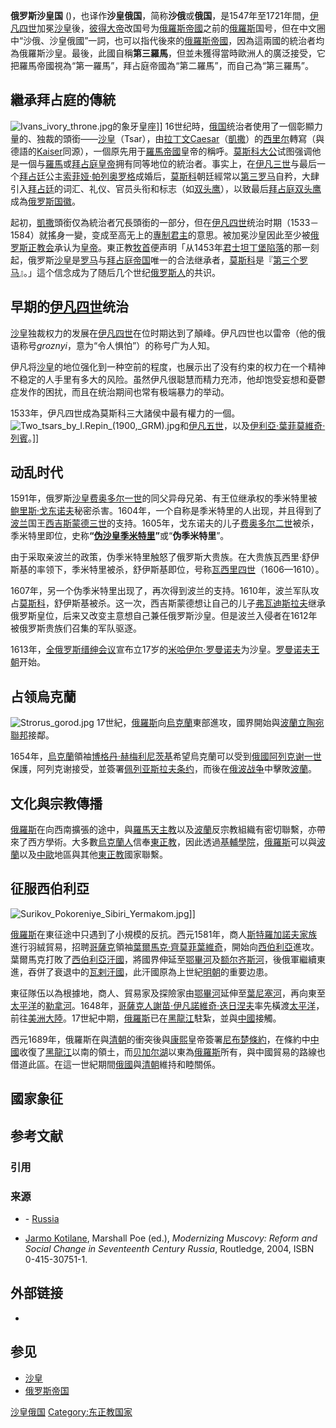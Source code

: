 {{fixBunching|beg}}
{{Infobox former country
|native_name={{lang|ru|Царство Русcкое}}
|conventional_long_name=俄罗斯沙皇国
|common_name=俄罗斯
|status=
|continent=Eurasia
|government_type = [[沙皇專制制度|君主专制]]
|year_start = 1547年
|year_end   = 1721年

|event_start = [[伊凡四世|伊凡四世]]加冕
|date_start  = 1月16日
|event1      = [[俄罗斯混乱时期|混乱时期]]
|date_event1 = 1598–1613
|event2      = [[俄波战争_(1654年－1667年)|俄波战争]]
|date_event2 = 1654–1667
|event3      = [[大北方战争|大北方战争]]
|date_event3 = 1700–1721
|event4      = [[尼斯塔德條約|尼斯塔德條約]]
|date_event4 = 1721年9月10日
|event_end   = [[俄罗斯帝国|帝国成立]]
|date_end    = 10月22日

|p1 = 莫斯科公国
|flag_p1 = Seal of Ivan 4 1539 a.svg
|border_p1 = no
|s1 = 俄罗斯帝国
|flag_s1 = Flag of Russia (Kremlin.ru).svg

|image_flag = Flag of Oryol (variant).svg
|flag = 俄羅斯聯邦國旗
|flag_type =  国旗

|image_coat = Russian-coat-arm-1667.svg
|symbol = 俄羅斯聯邦國徽
|symbol_type = 国徽

|image_map = Russian Tsardom 1500 to 1700.png
|image_map_caption = 俄罗斯领土（{{legend0|#4dab07}}1500年、{{legend0|#22b14c}}1600年及{{legend0|#68ca84}}1700年）
|capital = [[莫斯科|莫斯科]]<br/><small>（1547–1712）</small> <br>[[亞歷山德羅夫_(弗拉基米爾州)|亞歷山佐夫]]<br/><small>（1564–1581）</small> <br>[[圣彼得堡|圣彼得堡]]<br/><small>（1712–1721）</small>
|latd=59 |latm=56 |latNS=N |longd=30 |longm=20 |longEW=E

|common_languages = [[俄语|俄语]]
|religion = [[俄罗斯正教会|俄罗斯正教]]
|currency = [[俄罗斯卢布|俄罗斯卢布]]

|leader1 = [[伊凡四世|伊凡四世]]<small>（首）</small>
|leader2 = [[彼得大帝|彼得一世]]<small>（末）</small>
|year_leader1 = 1547–1584
|year_leader2 = 1682–1721
|title_leader = [[俄国君主列表|沙皇]]
|legislature = [[俄罗斯国家杜马|俄罗斯议会]]

|stat_year1 = 1500年<ref name="tacicus">{{Cite web|url=http://www.tacitus.nu/historical-atlas/population/russia.htm|title=Population of Russia|accessdate=2018-03-04|work=www.tacitus.nu|archive-date=2018-01-08|archive-url=https://web.archive.org/web/20180108232321/http://www.tacitus.nu/historical-atlas/population/russia.htm|dead-url=no}}</ref>
|stat_pop1 = 6,000,000
|stat_year2 = 1600年<ref name="tacicus" />
|stat_pop2 = 14,000,000
|today = {{RUS}}<br>{{UKR}}<br>{{BLR}}<br>{{KAZ}}
}}
{{fixBunching|mid}}
{{俄羅斯歷史}}
{{fixBunching|end}}
'''俄罗斯沙皇国''' ({{lang-ru|Царство Русское, Tsarstvo Russkoye}})，也译作'''沙皇俄国'''，简称'''沙俄'''或'''俄国'''，是1547年至1721年間，[[伊凡四世|伊凡四世]]加冕[[沙皇|沙皇]]後，[[彼得大帝|彼得大帝]]改国号为[[俄羅斯帝國|俄羅斯帝國]]之前的[[俄羅斯|俄羅斯]]国号，但在中文圈中“沙俄、沙皇俄國”一詞，也可以指代後來的[[俄羅斯帝國|俄羅斯帝國]]，因為這兩國的統治者均為俄羅斯沙皇。最後，此國自稱'''第三羅馬'''，但並未獲得當時歐洲人的廣泛接受，它把羅馬帝國視為“第一羅馬”，拜占庭帝國為“第二羅馬”，而自己為“第三羅馬”。

== 繼承拜占庭的傳統 ==
{{See also|沙皇|第三羅馬|拜占庭帝国|凯撒 (头衔)}}
[[File:Ivans_ivory_throne.jpg|thumb]]的象牙皇座]] 
16世纪時，[[俄国|俄国]]统治者使用了一個彰顯力量的、独裁的頭銜——[[沙皇|沙皇]]（Tsar），由[[拉丁文|拉丁文]]Caesar（[[凯撒_(头衔)|凱撒]]）的[[西里尔字母|西里尔]]轉寫（與德語的[[凱撒_(德國)|Kaiser]]同源），一個原先用于[[羅馬帝國|羅馬帝國]]皇帝的稱呼。[[莫斯科大公|莫斯科大公]]试图强调他是一個与[[羅馬皇帝列表|羅馬]]或[[拜占庭皇帝列表|拜占庭皇帝]]拥有同等地位的統治者。事实上，在[[伊凡三世|伊凡三世]]与最后一个[[拜占廷|拜占廷]]公主[[索菲娅·帕列奥罗格|索菲娅·帕列奥罗格]]成婚后，[[莫斯科|莫斯科]]朝廷經常以[[第三罗马|第三罗马]]自矜，大肆引入[[拜占廷|拜占廷]]的词汇、礼仪、官员头衔和标志（如[[双头鹰|双头鹰]]），以致最后[[双头鹰|拜占庭双头鹰]]成為[[俄羅斯國徽|俄罗斯国徽]]。

起初，[[凯撒_(头衔)|凱撒]]頭銜仅為統治者冗長頭銜的一部分，但在[[伊凡四世|伊凡四世]]统治时期（1533－1584）就搖身一變，变成至高无上的[[君主專制|專制君主]]的意思。被加冕沙皇因此至少被[[俄罗斯正教会|俄罗斯正教会]]承认为[[皇帝|皇帝]]。東正教[[宗主教|牧首]]{{link-en|普斯科夫的斐洛菲斯|Philotheus of Pskov}}便声明「从1453年[[君士坦丁堡的陷落|君士坦丁堡陷落]]的那一刻起，俄罗斯[[沙皇|沙皇]]是[[羅馬帝國|罗马]]与[[拜占庭帝国|拜占庭帝国]]唯一的合法继承者，[[莫斯科|莫斯科]]是『[[第三羅馬|第三个罗马]]』。」這个信念成为了随后几个世纪[[俄罗斯人|俄罗斯人]]的共识。

== 早期的[[伊凡四世|伊凡四世]]统治 ==
[[沙皇|沙皇]]独裁权力的发展在[[伊凡四世|伊凡四世]]在位时期达到了顛峰。伊凡四世也以雷帝（他的俄语称号''groznyi''，意为“令人惧怕”）的称号广为人知。

伊凡将[[沙皇|沙皇]]的地位强化到一种空前的程度，也展示出了没有约束的权力在一个精神不稳定的人手里有多大的风险。虽然伊凡很聪慧而精力充沛，他却饱受妄想和憂鬱症发作的困扰，而且在统治期间也常有极端暴力的举动。

1533年，伊凡四世成為莫斯科三大諸侯中最有權力的一個。
[[File:Two_tsars_by_I.Repin_(1900,_GRM).jpg|thumb]]和[[伊凡五世|伊凡五世]]，以及[[伊利亞·葉菲莫維奇·列賓|伊利亞·葉菲莫維奇·列賓]]。]]

== 动乱时代 ==
{{主条目|俄罗斯混乱时期}}
1591年，俄罗斯[[沙皇|沙皇]][[费奥多尔·伊万诺维奇|费奥多尔一世]]的同父异母兄弟、有王位继承权的季米特里被[[鲍里斯·戈东诺夫|鲍里斯·戈东诺夫]]秘密杀害。1604年，一个自称是季米特里的人出现，并且得到了[[波兰|波兰]]国王[[齐格蒙特三世|西吉斯蒙德三世]]的支持。1605年，戈东诺夫的儿子[[費奧多爾二世|费奥多尔二世]]被杀，季米特里即位，史称'''“[[伪德米特里一世|伪沙皇季米特里]]”'''或“'''伪季米特里'''”。

由于采取亲波兰的政策，伪季米特里触怒了俄罗斯大贵族。在大贵族瓦西里·舒伊斯基的率领下，季米特里被杀，舒伊斯基即位，号称[[瓦西里四世|瓦西里四世]]（1606—1610）。

1607年，另一个伪季米特里出现了，再次得到波兰的支持。1610年，波兰军队攻占[[莫斯科|莫斯科]]，舒伊斯基被杀。这一次，西吉斯蒙德想让自己的儿子[[弗瓦迪斯拉夫|弗瓦迪斯拉夫]]继承俄罗斯皇位，后来又改变主意想自己兼任俄罗斯沙皇。但是波兰入侵者在1612年被俄罗斯贵族们召集的军队驱逐。

1613年，[[全俄罗斯缙绅会议|全俄罗斯缙绅会议]]宣布立17岁的[[米哈伊爾一世_(俄羅斯)|米哈伊尔·罗曼诺夫]]为沙皇。[[罗曼诺夫王朝|罗曼诺夫王朝]]开始。

== 占领烏克蘭 ==
[[File:Strorus_gorod.jpg|thumb]]
17世紀，[[俄羅斯|俄羅斯]]向[[烏克蘭|烏克蘭]]東部進攻，國界開始與[[波蘭立陶宛|波蘭立陶宛聯邦]]接鄰。

1654年，[[烏克蘭|烏克蘭]]領袖[[博格丹·赫梅利尼茨基|博格丹·赫梅利尼茨基]]希望烏克蘭可以受到[[俄國|俄國]][[阿列克谢·米哈伊洛维奇·罗曼诺夫|阿列克谢一世]]保護，阿列克谢接受，並簽署[[佩列亚斯拉夫条约|佩列亚斯拉夫条约]]，而後在[[俄波战争_(1654年－1667年)|俄波战争]]中擊敗[[波蘭|波蘭]]。

== 文化與宗教傳播 ==
[[俄羅斯|俄羅斯]]在向西南擴張的途中，與[[羅馬|羅馬]][[天主教|天主教]]以及[[波蘭|波蘭]]反宗教組織有密切聯繫，亦帶來了西方學術。大多數[[烏克蘭人|烏克蘭人]]信奉[[東正教|東正教]]，因此透過[[基辅大学|基輔學院]]，[[俄羅斯|俄羅斯]]可以與[[波蘭|波蘭]]以及[[中歐|中歐]]地區與其他[[東正教|東正教]]國家聯繫。

== 征服西伯利亞 ==
{{See|俄羅斯征服西伯利亞}}
[[File:Surikov_Pokoreniye_Sibiri_Yermakom.jpg|thumb]]]]

[[俄羅斯|俄羅斯]]在東征途中只遇到了小規模的反抗。西元1581年，商人[[斯特羅加諾夫家族|斯特羅加諾夫家族]]進行羽絨貿易，招聘[[哥薩克|哥薩克]]領袖[[葉爾馬克·齊莫菲葉維奇|葉爾馬克·齊莫菲葉維奇]]，開始向[[西伯利亞|西伯利亞]]進攻。葉爾馬克打敗了[[西伯利亞汗國|西伯利亞汗國]]，將國界伸延至[[鄂畢河|鄂畢河]]及[[额尔齐斯河|额尔齐斯河]]，後俄軍繼續東進，吞併了衰退中的[[瓦剌|瓦剌汗國]]，此汗國原為上世紀[[明朝|明朝]]的重要边患。

東征隊伍以{{link-en|曼卡則亞|Mangazeya}}為根據地，商人、貿易家及探險家由[[鄂畢河|鄂畢河]]延伸至[[葉尼塞河|葉尼塞河]]，再向東至[[太平洋|太平洋]]的[[勒拿河|勒拿河]]。1648年，[[哥薩克|哥薩克人]][[謝苗·伊凡諾維奇·迭日涅夫|謝苗·伊凡諾維奇·迭日涅夫]]率先橫渡[[太平洋|太平洋]]，前往[[美洲大陸|美洲大陸]]。17世紀中期，[[俄羅斯|俄羅斯]]已在[[黑龍江|黑龍江]]駐紮，並與[[中國|中國]]接觸。

西元1689年，俄羅斯在與[[清朝|清朝]]的衝突後與[[康熙|康熙]]皇帝簽署[[尼布楚條約|尼布楚條約]]，在條約中[[中國|中國]]收復了[[黑龍江|黑龍江]]以南的領土，而[[贝加尔湖|贝加尔湖]]以東為[[俄羅斯|俄羅斯]]所有，與中國貿易的路線也借道此區。在這一世紀期間[[俄國|俄國]]與[[清朝|清朝]]維持和睦關係。

== 國家象征 ==
{{Gallery
|File:Flag of Oryol (variant).svg|[[俄羅斯國旗|沙皇俄羅斯的國旗，1547年]]
|File:Russian-coat-arm-1667.svg|[[俄羅斯國徽|沙皇俄羅斯的國徽，1667年]]
}}

== 参考文献 ==
=== 引用 ===
{{Reflist}}

=== 来源 ===
{{refbegin}}
* {{loc}} - [http://lcweb2.loc.gov/frd/cs/rutoc.html Russia]{{Wayback|url=http://lcweb2.loc.gov/frd/cs/rutoc.html |date=20150624054403 }}
* [[Jarmo_Kotilane|Jarmo Kotilane]], Marshall Poe (ed.), ''Modernizing Muscovy: Reform and Social Change in Seventeenth Century Russia'', Routledge, 2004, ISBN 0-415-30751-1.
{{refend}}

== 外部链接 ==
* {{Commons category-inline|Muscovy}}

== 参见 ==
{{Portal|俄罗斯|历史}}
* [[沙皇|沙皇]]
* [[俄罗斯帝国|俄罗斯帝国]]

[[Category:沙皇俄国|]]
[[Category:东正教国家|Category:东正教国家]]